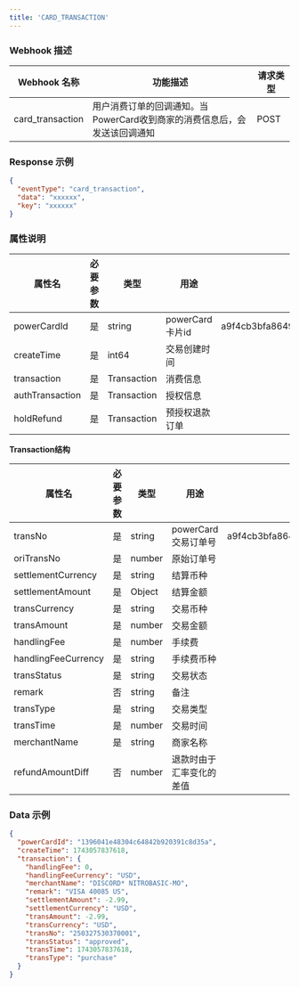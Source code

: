```yaml
---
title: 'CARD_TRANSACTION'
---
```


### Webhook 描述

| Webhook 名称       | 功能描述                                      | 请求类型 |
|------------------|-------------------------------------------|------|
| card_transaction | 用户消费订单的回调通知。当PowerCard收到商家的消费信息后，会发送该回调通知 | POST |

### Response 示例

```json
{
  "eventType": "card_transaction",
  "data": "xxxxxx",
  "key": "xxxxxx"
}
```

### 属性说明

| 属性名             | 必要参数 | 类型          | 用途            | 范例值                              | 备注 |
|-----------------|------|-------------|---------------|----------------------------------|----|
| powerCardId     | 是    | string      | powerCard卡片id | a9f4cb3bfa8649b88853eded3ad853dd |    |
| createTime      | 是    | int64       | 交易创建时间        |                                  |    |
| transaction     | 是    | Transaction | 消费信息          |                                  |    |
| authTransaction | 是    | Transaction | 授权信息          |                                  |    |
| holdRefund      | 是    | Transaction | 预授权退款订单       |                                  |    |


**Transaction结构**

| 属性名                 | 必要参数 | 类型          | 用途             | 范例值                              | 备注 |
|---------------------|------|-------------|----------------|----------------------------------|----|
| transNo             | 是    | string      | powerCard交易订单号 | a9f4cb3bfa8649b88853eded3ad853dd |    |
| oriTransNo          | 是    | number       | 原始订单号          |                                  |    |
| settlementCurrency  | 是    | string      | 结算币种           |                                  |    |
| settlementAmount    | 是    | Object      | 结算金额           |                                  |    |
| transCurrency       | 是    | string      | 交易币种           |                                  |    |
| transAmount         | 是    | number      | 交易金额           |                                  |    |
| handlingFee         | 是    | number      | 手续费            |                                  |    |
| handlingFeeCurrency | 是    | string      | 手续费币种          |                                  |    |
| transStatus         | 是    | string      | 交易状态           |                                  |    |
| remark              | 否    | string      | 备注             |                                  |    |
| transType           | 是    | string      | 交易类型           |                                  |    |
| transTime           | 是    | number       | 交易时间           |                                  |    |
| merchantName        | 是    | string      | 商家名称           |                                  |    |
| refundAmountDiff    | 否    | number      | 退款时由于汇率变化的差值   |                                  |    |

### Data 示例

```json
{
  "powerCardId": "1396041e48304c64842b920391c8d35a",
  "createTime": 1743057837618,
  "transaction": {
    "handlingFee": 0,
    "handlingFeeCurrency": "USD",
    "merchantName": "DISCORD* NITROBASIC-MO",
    "remark": "VISA 40085 US",
    "settlementAmount": -2.99,
    "settlementCurrency": "USD",
    "transAmount": -2.99,
    "transCurrency": "USD",
    "transNo": "250327530370001",
    "transStatus": "approved",
    "transTime": 1743057837618,
    "transType": "purchase"
  }
}
```
